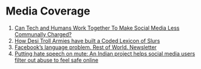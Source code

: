 
# Media Coverage

1. [Can Tech and Humans Work Together To Make Social Media Less Communally Charged?](https://www.thequint.com/news/webqoof/communal-language-and-moderation-social-media-india#read-more)
2. [How Desi Troll Armies have built a Coded Lexicon of Slurs](https://timesofindia.indiatimes.com/india/how-desi-troll-armies-have-built-a-coded-language-of-abuse/articleshow/89406114.cms)
3. [Facebook’s language problem. Rest of World. Newsletter](https://restofworld.org/2021/newsletter-south-asia-facebooks-language-problem/)
4. [Putting hate speech on mute: An Indian project helps social media users filter out abuse to feel safe online](https://akademie.dw.com/en/putting-hate-speech-on-mute-an-indian-project-helps-social-media-users-filter-out-abuse-to-feel-safe-online/a-65636500)
